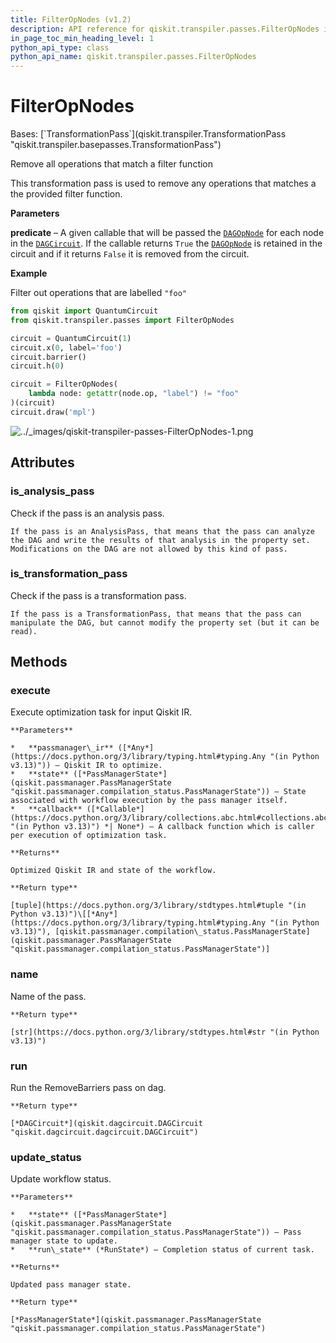 ```yaml
---
title: FilterOpNodes (v1.2)
description: API reference for qiskit.transpiler.passes.FilterOpNodes in qiskit v1.2
in_page_toc_min_heading_level: 1
python_api_type: class
python_api_name: qiskit.transpiler.passes.FilterOpNodes
---
```


# FilterOpNodes

<Class id="qiskit.transpiler.passes.FilterOpNodes" isDedicatedPage={true} github="https://github.com/Qiskit/qiskit/tree/stable/1.2/qiskit/transpiler/passes/utils/filter_op_nodes.py#L22-L65" signature="qiskit.transpiler.passes.FilterOpNodes(*args, **kwargs)" modifiers="class">
  Bases: [`TransformationPass`](qiskit.transpiler.TransformationPass "qiskit.transpiler.basepasses.TransformationPass")

  Remove all operations that match a filter function

  This transformation pass is used to remove any operations that matches a the provided filter function.

  **Parameters**

  **predicate** – A given callable that will be passed the [`DAGOpNode`](qiskit.dagcircuit.DAGOpNode "qiskit.dagcircuit.DAGOpNode") for each node in the [`DAGCircuit`](qiskit.dagcircuit.DAGCircuit "qiskit.dagcircuit.DAGCircuit"). If the callable returns `True` the [`DAGOpNode`](qiskit.dagcircuit.DAGOpNode "qiskit.dagcircuit.DAGOpNode") is retained in the circuit and if it returns `False` it is removed from the circuit.

  **Example**

  Filter out operations that are labelled `"foo"`

  ```python
  from qiskit import QuantumCircuit
  from qiskit.transpiler.passes import FilterOpNodes

  circuit = QuantumCircuit(1)
  circuit.x(0, label='foo')
  circuit.barrier()
  circuit.h(0)

  circuit = FilterOpNodes(
      lambda node: getattr(node.op, "label") != "foo"
  )(circuit)
  circuit.draw('mpl')
  ```

  ![../\_images/qiskit-transpiler-passes-FilterOpNodes-1.png](/images/api/qiskit/1.2/qiskit-transpiler-passes-FilterOpNodes-1.png)

  ## Attributes

  ### is\_analysis\_pass

  <Attribute id="qiskit.transpiler.passes.FilterOpNodes.is_analysis_pass">
    Check if the pass is an analysis pass.

    If the pass is an AnalysisPass, that means that the pass can analyze the DAG and write the results of that analysis in the property set. Modifications on the DAG are not allowed by this kind of pass.
  </Attribute>

  ### is\_transformation\_pass

  <Attribute id="qiskit.transpiler.passes.FilterOpNodes.is_transformation_pass">
    Check if the pass is a transformation pass.

    If the pass is a TransformationPass, that means that the pass can manipulate the DAG, but cannot modify the property set (but it can be read).
  </Attribute>

  ## Methods

  ### execute

  <Function id="qiskit.transpiler.passes.FilterOpNodes.execute" github="https://github.com/Qiskit/qiskit/tree/stable/1.2/qiskit/transpiler/basepasses.py#L189-L211" signature="execute(passmanager_ir, state, callback=None)">
    Execute optimization task for input Qiskit IR.

    **Parameters**

    *   **passmanager\_ir** ([*Any*](https://docs.python.org/3/library/typing.html#typing.Any "(in Python v3.13)")) – Qiskit IR to optimize.
    *   **state** ([*PassManagerState*](qiskit.passmanager.PassManagerState "qiskit.passmanager.compilation_status.PassManagerState")) – State associated with workflow execution by the pass manager itself.
    *   **callback** ([*Callable*](https://docs.python.org/3/library/collections.abc.html#collections.abc.Callable "(in Python v3.13)") *| None*) – A callback function which is caller per execution of optimization task.

    **Returns**

    Optimized Qiskit IR and state of the workflow.

    **Return type**

    [tuple](https://docs.python.org/3/library/stdtypes.html#tuple "(in Python v3.13)")\[[*Any*](https://docs.python.org/3/library/typing.html#typing.Any "(in Python v3.13)"), [qiskit.passmanager.compilation\_status.PassManagerState](qiskit.passmanager.PassManagerState "qiskit.passmanager.compilation_status.PassManagerState")]
  </Function>

  ### name

  <Function id="qiskit.transpiler.passes.FilterOpNodes.name" github="https://github.com/Qiskit/qiskit/tree/stable/1.2/qiskit/passmanager/base_tasks.py#L68-L70" signature="name()">
    Name of the pass.

    **Return type**

    [str](https://docs.python.org/3/library/stdtypes.html#str "(in Python v3.13)")
  </Function>

  ### run

  <Function id="qiskit.transpiler.passes.FilterOpNodes.run" github="https://github.com/Qiskit/qiskit/tree/stable/1.2/qiskit/transpiler/passes/utils/filter_op_nodes.py#L59-L65" signature="run(dag)">
    Run the RemoveBarriers pass on dag.

    **Return type**

    [*DAGCircuit*](qiskit.dagcircuit.DAGCircuit "qiskit.dagcircuit.dagcircuit.DAGCircuit")
  </Function>

  ### update\_status

  <Function id="qiskit.transpiler.passes.FilterOpNodes.update_status" github="https://github.com/Qiskit/qiskit/tree/stable/1.2/qiskit/transpiler/basepasses.py#L213-L221" signature="update_status(state, run_state)">
    Update workflow status.

    **Parameters**

    *   **state** ([*PassManagerState*](qiskit.passmanager.PassManagerState "qiskit.passmanager.compilation_status.PassManagerState")) – Pass manager state to update.
    *   **run\_state** (*RunState*) – Completion status of current task.

    **Returns**

    Updated pass manager state.

    **Return type**

    [*PassManagerState*](qiskit.passmanager.PassManagerState "qiskit.passmanager.compilation_status.PassManagerState")
  </Function>
</Class>

